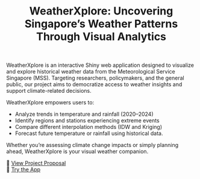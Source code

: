 ::: {style="text-align: center; margin-top: 2rem;"}
<h1>WeatherXplore: Uncovering Singapore’s Weather Patterns Through Visual Analytics</h1>
:::

<br>

WeatherXplore is an interactive Shiny web application designed to visualize and explore historical weather data from the Meteorological Service Singapore (MSS). Targeting researchers, policymakers, and the general public, our project aims to democratize access to weather insights and support climate-related decisions.

WeatherXplore empowers users to:

-   Analyze trends in temperature and rainfall (2020–2024)
-   Identify regions and stations experiencing extreme events
-   Compare different interpolation methods (IDW and Kriging)
-   Forecast future temperature or rainfall using historical data.

Whether you're assessing climate change impacts or simply planning ahead, WeatherXplore is your visual weather companion.

🔗 [View Project Proposal](https://weatherxplore.netlify.app/proposal)\
🔗 [Try the App](https://weatherxplore.shinyapps.io/weatherxplore/)
